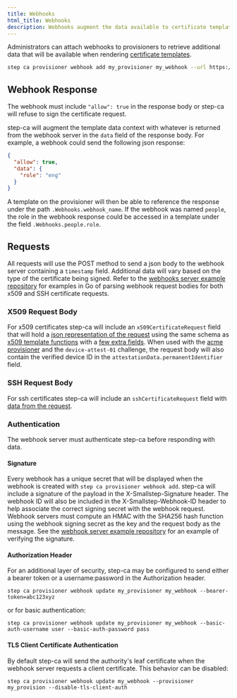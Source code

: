 ```yaml
---
title: Webhooks
html_title: Webhooks
description: Webhooks augment the data available to certificate templates
---
```


Administrators can attach webhooks to provisioners to retrieve additional data that will be available when rendering [certificate templates](/docs/step-ca/templates).

```bash
step ca provisioner webhook add my_provisioner my_webhook --url https://example.com
```

## Webhook Response

The webhook must include `"allow": true` in the response body or step-ca will refuse to sign the certificate request.

step-ca will augment the template data context with whatever is returned from the webhook server in the `data` field of the response body.
For example, a webhook could send the following json response:
```json
{
  "allow": true,
  "data": {
    "role": "eng"
  }
}
```

A template on the provisioner will then be able to reference the response under the path `.Webhooks.webhook_name`.
If the webhook was named `people`, the role in the webhook response could be accessed in a template under the field `.Webhooks.people.role`.

## Requests

All requests will use the POST method to send a json body to the webhook server containing a `timestamp` field.
Additional data will vary based on the type of the certificate being signed.
Refer to the [webhooks server example repository](https://github.com/smallstep/webhooks) for examples in Go of parsing webhook request bodies for both x509 and SSH certificate requests.

### X509 Request Body

For x509 certificates step-ca will include an `x509CertificateRequest` field that will hold a [json representation of the request](https://pkg.go.dev/go.step.sm/crypto@v0.23.1/x509util#CertificateRequest) using the same schema as [x509 template functions](https://smallstep.com/docs/step-ca/templates/#x509-templates) with a [few extra fields](https://github.com/smallstep/certificates/blob/c169defc73db6ba4b83e1acd5bd31feafb4df050/webhook/types.go#L19-L22).
When used with the [acme provisioner](https://smallstep.com/docs/step-ca/provisioners#acme) and the `device-attest-01` challenge, the request body will also contain the verified device ID in the `attestationData.permanentIdentifier` field.

### SSH Request Body

For ssh certificates step-ca will include an `sshCertificateRequest` field with [data from the request](https://github.com/smallstep/certificates/blob/c169defc73db6ba4b83e1acd5bd31feafb4df050/webhook/types.go#L37).


### Authentication

The webhook server must authenticate step-ca before responding with data.

#### Signature

Every webhook has a unique secret that will be displayed when the webhook is created with `step ca provisioner webhook add`.
step-ca will include a signature of the payload in the X-Smallstep-Signature header.
The webhook ID will also be included in the X-Smallstep-Webhook-ID header to help associate the correct signing secret with the webhook request.
Webhook servers must compute an HMAC with the SHA256 hash function using the webhook signing secret as the key and the request body as the message.
See the [webhook server example repository](https://github.com/smallstep/webhooks) for an example of verifying the signature.

#### Authorization Header

For an additional layer of security, step-ca may be configured to send either a bearer token or a username:password in the Authorization header.

```
step ca provisioner webhook update my_provisioner my_webhook --bearer-token=abc123xyz
```

or for basic authentication:

```
step ca provisioner webhook update my_provisioner my_webhook --basic-auth-username user --basic-auth-password pass
```

#### TLS Client Certificate Authentication

By default step-ca will send the authority's leaf certificate when the webhook server requests a client certificate.
This behavior can be disabled:

```
step ca provisioner webhook update my_webhook --provisioner my_provision --disable-tls-client-auth
```
